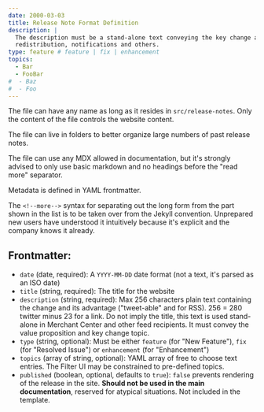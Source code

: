 ```yaml
---
date: 2000-03-03
title: Release Note Format Definition
description: |
  The description must be a stand-alone text conveying the key change and its advantages for external feed consumers, 
  redistribution, notifications and others. 
type: feature # feature | fix | enhancement
topics:
  - Bar
  - FooBar
#  - Baz
#  - Foo
---
```


The file can have any name as long as it resides in `src/release-notes`. Only the content of the file controls the website content. 

The file can live in folders to better organize large numbers of past release notes. 

The file can use any MDX allowed in documentation, but it's strongly advised to only use basic markdown and no headings before the "read more" separator.

Metadata is defined in YAML frontmatter. 

<!--more-->

The `<!--more-->` syntax for separating out the long form from the part shown in the list is to be taken over from the Jekyll convention. Unprepared new users have understood it intuitively because it's explicit and the company knows it already.

## Frontmatter:
 * `date` (date, required): A `YYYY-MM-DD` date format (not a text, it's parsed as an ISO date)
 * `title` (string, required): The title for the website
 * `description` (string, required): Max 256 characters plain text containing the change and its advantage ("tweet-able" and for RSS).
    256 = 280 twitter minus 23 for a link. Do not imply the title, this text is used stand-alone in Merchant Center and other feed recipients. It must convey the value proposition and key change topic.
 * `type` (string, optional): Must be either `feature` (for "New Feature"), `fix` (for "Resolved Issue") or `enhancement` (for "Enhancement")
 * `topics` (array of string, optional): YAML array of free to choose text entries. The Filter UI may be constrained to pre-defined topics. 
 * `published` (boolean, optional, defaults to `true`): `false` prevents rendering of the release in the site. **Should not be used in the main documentation**, reserved for atypical situations. Not included in the template. 

